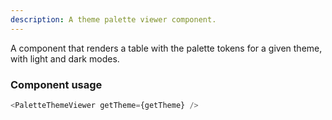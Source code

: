 ```yaml
---
description: A theme palette viewer component.
---
```



A component that renders a table with the palette tokens for a given theme, with light and dark modes.

### Component usage

```js
<PaletteThemeViewer getTheme={getTheme} />
```
